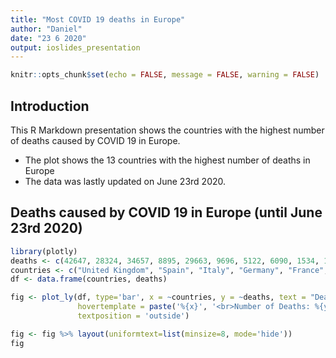 ```yaml
---
title: "Most COVID 19 deaths in Europe"
author: "Daniel"
date: "23 6 2020"
output: ioslides_presentation
---
```


```r
knitr::opts_chunk$set(echo = FALSE, message = FALSE, warning = FALSE)
```

## Introduction

This R Markdown presentation shows the countries with the highest number of deaths caused by COVID 19 in Europe.

- The plot shows the 13 countries with the highest number of deaths in Europe
- The data was lastly updated on June 23rd 2020.

## Deaths caused by COVID 19 in Europe (until June 23rd 2020)

```r
library(plotly)
deaths <- c(42647, 28324, 34657, 8895, 29663, 9696, 5122, 6090, 1534, 1359, 1717, 1523, 690)
countries <- c("United Kingdom", "Spain", "Italy", "Germany", "France", "Belgium", "Sweden", "Netherlands", "Portugal", "Poland", "Ireland", "Romania", "Austria")
df <- data.frame(countries, deaths)

fig <- plot_ly(df, type='bar', x = ~countries, y = ~deaths, text = "Deaths caused by COVID 19 in Europe", name="",
               hovertemplate = paste('%{x}', '<br>Number of Deaths: %{y}<br>'),
               textposition = 'outside')

fig <- fig %>% layout(uniformtext=list(minsize=8, mode='hide'))
fig
```

